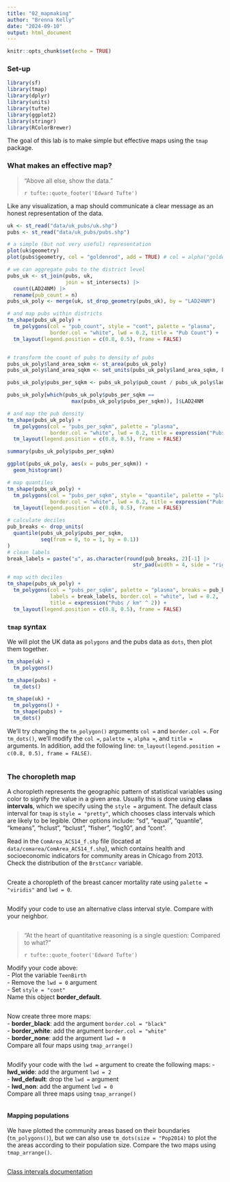 ```yaml
---
title: "02_mapmaking"
author: "Brenna Kelly"
date: "2024-09-10"
output: html_document
---
```


```r
knitr::opts_chunk$set(echo = TRUE)
```


### Set-up

```r

library(sf)
library(tmap)
library(dplyr)
library(units)
library(tufte)
library(ggplot2)
library(stringr)
library(RColorBrewer)

```

The goal of this lab is to make simple but effective maps using the `tmap` package.

### What makes an effective map?  

> "Above all else, show the data."
>
> `r tufte::quote_footer('Edward Tufte')`

Like any visualization, a map should communicate a clear message as an honest representation of the data.

```r

uk <- st_read("data/uk_pubs/uk.shp")
pubs <- st_read("data/uk_pubs/pubs.shp")

# a simple (but not very useful) representation
plot(uk$geometry)
plot(pubs$geometry, col = "goldenrod", add = TRUE) # col = alpha("goldenrod", 0.1),

# we can aggregate pubs to the district level
pubs_uk <- st_join(pubs, uk,
                   join = st_intersects) |>
  count(LAD24NM) |>
  rename(pub_count = n)
pubs_uk_poly <- merge(uk, st_drop_geometry(pubs_uk), by = "LAD24NM")

# and map pubs within districts
tm_shape(pubs_uk_poly) +
  tm_polygons(col = "pub_count", style = "cont", palette = "plasma",
              border.col = "white", lwd = 0.2, title = "Pub Count") +
  tm_layout(legend.position = c(0.8, 0.5), frame = FALSE)


# transform the count of pubs to density of pubs
pubs_uk_poly$land_area_sqkm <- st_area(pubs_uk_poly)
pubs_uk_poly$land_area_sqkm <- set_units(pubs_uk_poly$land_area_sqkm, km^2)

pubs_uk_poly$pubs_per_sqkm <- pubs_uk_poly$pub_count / pubs_uk_poly$land_area_sqkm

pubs_uk_poly[which(pubs_uk_poly$pubs_per_sqkm ==
                     max(pubs_uk_poly$pubs_per_sqkm)), ]$LAD24NM

# and map the pub density
tm_shape(pubs_uk_poly) +
  tm_polygons(col = "pubs_per_sqkm", palette = "plasma",
              border.col = "white", lwd = 0.2, title = expression("Pubs / km" ^ 2)) +
  tm_layout(legend.position = c(0.8, 0.5), frame = FALSE)

summary(pubs_uk_poly$pubs_per_sqkm)

ggplot(pubs_uk_poly, aes(x = pubs_per_sqkm)) +
  geom_histogram()

# map quantiles
tm_shape(pubs_uk_poly) +
  tm_polygons(col = "pubs_per_sqkm", style = "quantile", palette = "plasma",
              border.col = "white", lwd = 0.2, title = expression("Pubs / km" ^ 2)) +
  tm_layout(legend.position = c(0.8, 0.5), frame = FALSE)

# calculate deciles
pub_breaks <- drop_units(
  quantile(pubs_uk_poly$pubs_per_sqkm,
           seq(from = 0, to = 1, by = 0.1))
)
# clean labels
break_labels = paste("≤", as.character(round(pub_breaks, 2)[-1] |>
                                         str_pad(width = 4, side = "right", pad = "0")))

# map with deciles
tm_shape(pubs_uk_poly) +
  tm_polygons(col = "pubs_per_sqkm", palette = "plasma", breaks = pub_breaks,
              labels = break_labels, border.col = "white", lwd = 0.2,
              title = expression("Pubs / km" ^ 2)) +
  tm_layout(legend.position = c(0.8, 0.5), frame = FALSE)


```

### `tmap` syntax

We will plot the UK data as `polygons` and the pubs data as `dots`, then plot them together.

```r

tm_shape(uk) +
  tm_polygons()

tm_shape(pubs) +
  tm_dots()

tm_shape(uk) +
  tm_polygons() +
  tm_shape(pubs) +
  tm_dots()

```

We'll try changing the `tm_polygon()` arguments `col = ` and `border.col = `. For `tm_dots()`, we'll modify the `col = `, `palette = `, `alpha = `, and `title = ` arguments. In addition, add the following line: `tm_layout(legend.position = c(0.8, 0.5), frame = FALSE)`.

```r



```

### The choropleth map

A choropleth represents the geographic pattern of statistical variables using color to signify the value in a given area. Usually this is done using **class intervals**, which we specify using the `style = ` argument. The default class interval for `tmap` is `style = "pretty"`, which chooses class intervals which are likely to be legible. Other options include:
"sd", "equal", "quantile", "kmeans", "hclust", "bclust", "fisher", "log10", and "cont".

Read in the `ComArea_ACS14_f.shp` file (located at `data/comarea/ComArea_ACS14_f.shp`), which contains health and socioeconomic indicators for community areas in Chicago from 2013. Check the distribution of the `BrstCancr` variable.

```r



```

Create a choropleth of the breast cancer mortality rate using `palette = "viridis"` and `lwd = 0`.

```r



```

Modify your code to use an alternative class interval style. Compare with your neighbor.

```r



```

> "At the heart of quantitative reasoning is a single question: Compared to what?"
>
> `r tufte::quote_footer('Edward Tufte')`

Modify your code above:  
- Plot the variable `TeenBirth`  
- Remove the `lwd = 0` argument  
- Set `style = "cont"`  
Name this object **border_default**.

```r



```

Now create three more maps:  
- **border_black**: add the argument `border.col = "black"`  
- **border_white**: add the argument `border.col = "white"`  
- **border_none**: add the argument `lwd = 0`  
Compare all four maps using `tmap_arrange()`

```r



```

Modify your code with the `lwd = ` argument to create the following maps:
- **lwd_wide**: add the argument `lwd = 2`  
- **lwd_default**: drop the `lwd = ` argument  
- **lwd_non**: add the argument `lwd = 0`  
Compare all three maps using `tmap_arrange()`

```r



```


#### Mapping populations

We have plotted the community areas based on their boundaries (`tm_polygons()`), but we can also use `tm_dots(size = "Pop2014)` to plot the the areas according to their population size. Compare the two maps using `tmap_arrange()`.

```r



```


[Class intervals documentation](https://www.rdocumentation.org/packages/classInt/versions/0.1-7/topics/classIntervals)
